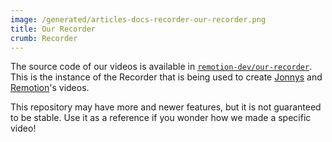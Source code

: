 ```yaml
---
image: /generated/articles-docs-recorder-our-recorder.png
title: Our Recorder
crumb: Recorder
---
```


The source code of our videos is available in [`remotion-dev/our-recorder`](https://github.com/remotion-dev/our-recorder).  
This is the instance of the Recorder that is being used to create [Jonnys](https://twitter.com/JNYBGR) and [Remotion](https://twitter.com/remotion)'s videos.

This repository may have more and newer features, but it is not guaranteed to be stable.
Use it as a reference if you wonder how we made a specific video!
